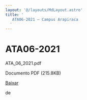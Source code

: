 ```yaml
---
layout: '@/layouts/MdLayout.astro'
title: '
   ATA06-2021 — Campus Arapiraca
  '
---
```




ATA06-2021
==========












 ATA\_06\_2021.pdf
   

 Documento PDF
 (215.8KB)
 

[Baixar](/cpt/documentos/atas-do-colegiado-e-nde/colegiado/2021/ata_06_2021.pdf/@@download/file/ATA_06_2021.pdf) 



























 de
 

















